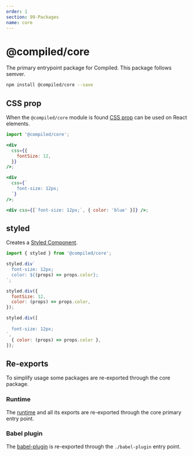 ```yaml
---
order: 1
section: 99-Packages
name: core
---
```


# @compiled/core

The primary entrypoint package for Compiled.
This package follows semver.

```bash
npm install @compiled/core --save
```

## CSS prop

When the `@compiled/core` module is found [CSS prop](/css-prop) can be used on React elements.

```jsx
import '@compiled/core';

<div
  css={{
    fontSize: 12,
  }}
/>;

<div
  css={`
    font-size: 12px;
  `}
/>;

<div css={[`font-size: 12px;`, { color: 'blue' }]} />;
```

## styled

Creates a [Styled Component](/styled).

```jsx
import { styled } from '@compiled/core';

styled.div`
  font-size: 12px;
  color: ${(props) => props.color};
`;

styled.div({
  fontSize: 12,
  color: (props) => props.color,
});

styled.div([
  `
  font-size: 12px;
`,
  { color: (props) => props.color },
]);
```

## Re-exports

To simplify usage some packages are re-exported through the core package.

### Runtime

The [runtime](/pkg-runtime) and all its exports are re-exported through the core primary entry point.

### Babel plugin

The [babel-plugin](/pkg-babel-plugin) is re-exported through the `./babel-plugin` entry point.
